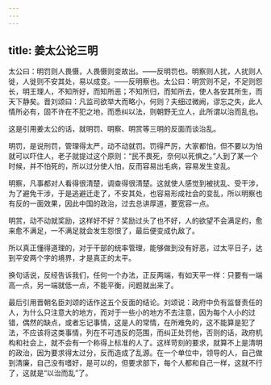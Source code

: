 ```yaml
---
---
---
```

title: 姜太公论三明
---




太公曰：明罚则人畏慑，人畏慑则变故出。——反明罚也。明察则人扰，人扰则人徙，人徙则不安其处，易以成变。——反明察也。太公曰：明赏则不足，不足则怨长，明王理人，不知所好，而知所恶；不知所归，而知所去，使人各安其所生，而天下静矣。晋刘颂曰：凡监司欲举大而略小，何则？夫细过微阙，谬忘之失，此人情所必有，固不许在不犯之地，而悉纠以法，则朝野无立人，此所谓以治而乱也。

这是引用姜太公的话，就明罚、明察、明赏等三明的反面而谈治乱。

明罚，是说刑罚，管理得太严，动不动就罚。罚得严厉，大家都怕，但不要以为怕就可以吓住人，老子就提过这个原则：“民不畏死，奈何以死惧之。”人到了某一个时候，并不怕死的，所以过分使人怕，反而容易出毛病，容易发生变乱。

明察，凡事都对人看得很清楚，调查得很清楚。这就使人感觉到被扰乱、受干涉，为了避免干涉，于是逃避迁走了，不安其处，也容易形成社会的变乱，所以明察也有反的一面效果，因此中国的政治，过去总讲厚道，要宽容一点。

明赏，动不动就奖励，这样好不好？奖励过头了也不好，人的欲望不会满足的，愈来愈不满足，一不满足就会发生怨恨了，最后便变成仇敌了。

所以真正懂得道理的，对于干部的统率管理，能够做到没有好恶，过太平日子，达到平安两个字的境界，才是真正的太平。

换句话说，反经告诉我们，任何一个办法，正反两端，有如天平一样：只要有一端高一点，另一端就低一点，不能平衡，问题就出来了。

最后引用晋朝名臣刘颂的话作这五个反面的结论。刘颂说：政府中负有监督责任的人，为什么只注意大的地方，而对于一些小的地方不去注意，因为每个人小的过错，偶然的缺点，或者忘记事情，这是人的常情，在所难免的，这不能算是犯了法，不应该将这类事情，列在不可违反的范围，而纠正处罚他，否则的话，政府机构和社会上，就不会有一个称得上标准的人了。这样苛刻的要求，就算不上是清明的政治，因为要求得太过分，反而造成了乱源。在一个单位中，领导的人，自己做到清廉，自己没有嗜好，是可以的，但要求部下，每个人都和自己一样，这就不行了，这就是“以治而乱”了。